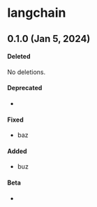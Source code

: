 # langchain

## 0.1.0 (Jan 5, 2024)

#### Deleted

No deletions.

#### Deprecated

-

#### Fixed

- baz

#### Added

- buz

#### Beta

-